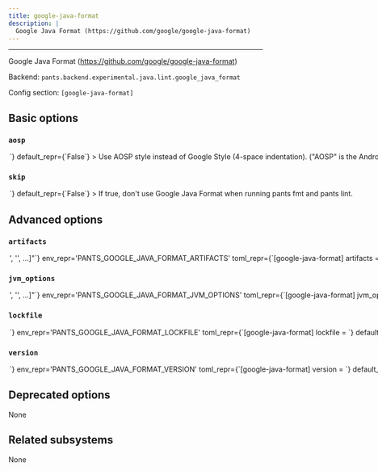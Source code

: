 ```yaml
---
title: google-java-format
description: |
  Google Java Format (https://github.com/google/google-java-format)
---
```



---

Google Java Format (https://github.com/google/google-java-format)

Backend: <span className="color--primary">`pants.backend.experimental.java.lint.google_java_format`</span>

Config section: <span className="color--primary">`[google-java-format]`</span>

<span className={styles.options}>

## Basic options

### `aosp`

<Option
  cli_repr={`--[no-]google-java-format-aosp`}
  env_repr='PANTS_GOOGLE_JAVA_FORMAT_AOSP'
  toml_repr={`[google-java-format]
aosp = <bool>`}
  default_repr={`False`}
>

Use AOSP style instead of Google Style (4-space indentation). (&#x22;AOSP&#x22; is the Android Open Source Project.)

</Option>

### `skip`

<Option
  cli_repr={`--[no-]google-java-format-skip`}
  env_repr='PANTS_GOOGLE_JAVA_FORMAT_SKIP'
  toml_repr={`[google-java-format]
skip = <bool>`}
  default_repr={`False`}
>

If true, don&#x27;t use Google Java Format when running `pants fmt` and `pants lint`.

</Option>

## Advanced options

### `artifacts`

<Option
  cli_repr={`--google-java-format-artifacts="['<str>', '<str>', ...]"`}
  env_repr='PANTS_GOOGLE_JAVA_FORMAT_ARTIFACTS'
  toml_repr={`[google-java-format]
artifacts = [
    '<str>',
    '<str>',
    ...,
]`}
  default_repr={`[\n  "com.google.googlejavaformat:google-java-format:{version}"\n]`}
>

Artifact requirements for this tool using specified as either the address of a `jvm_artifact` target or, alternatively, as a colon-separated Maven coordinates (e.g., `group:name:version`). For Maven coordinates, the string `{version}` version will be substituted with the value of the `[google-java-format].version` option.

</Option>

### `jvm_options`

<Option
  cli_repr={`--google-java-format-jvm-options="['<str>', '<str>', ...]"`}
  env_repr='PANTS_GOOGLE_JAVA_FORMAT_JVM_OPTIONS'
  toml_repr={`[google-java-format]
jvm_options = [
    '<str>',
    '<str>',
    ...,
]`}
  default_repr={`[]`}
>

List of JVM options to pass to `google-java-format` JVM processes.

Options set here will be added to those set in `[jvm].global_options`. Please check the documentation for the `jvm` subsystem to see what values are accepted here.

</Option>

### `lockfile`

<Option
  cli_repr={`--google-java-format-lockfile=<str>`}
  env_repr='PANTS_GOOGLE_JAVA_FORMAT_LOCKFILE'
  toml_repr={`[google-java-format]
lockfile = <str>`}
  default_repr={`<default>`}
>

Path to a lockfile used for installing the tool.

Set to the string `<default>` to use a lockfile provided by Pants, so long as you have not changed the `--version` option. See https://github.com/pantsbuild/pants/blob/release_2.19.2rc0/src/python/pants/backend/java/lint/google_java_format/google_java_format.default.lockfile.txt for the default lockfile contents.

To use a custom lockfile, set this option to a file path relative to the build root, then run `pants jvm-generate-lockfiles --resolve=google-java-format`.

</Option>

### `version`

<Option
  cli_repr={`--google-java-format-version=<str>`}
  env_repr='PANTS_GOOGLE_JAVA_FORMAT_VERSION'
  toml_repr={`[google-java-format]
version = <str>`}
  default_repr={`1.13.0`}
>

Version string for the tool. This is available for substitution in the `[google-java-format].artifacts` option by including the string `{version}`.

</Option>

## Deprecated options

None

## Related subsystems

None

</span>
